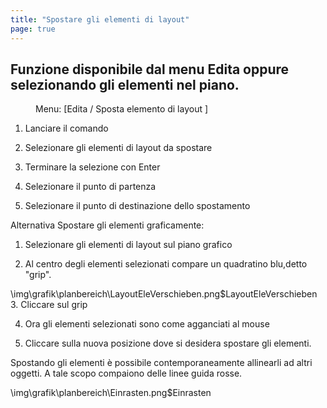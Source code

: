 ```yaml
---
title: "Spostare gli elementi di layout"
page: true
---
```

## Funzione disponibile dal menu Edita oppure selezionando gli elementi nel piano.
<GeoMapper>
 <Menu> Menu: [Edita / Sposta elemento di layout ] </Menu> 


1.  Lanciare il comando


2.  Selezionare gli elementi di layout da spostare


3.  Terminare la selezione con <Border>Enter</Border> 
4.  Selezionare il punto di partenza


5.  Selezionare il punto di destinazione dello spostamento





Alternativa
 Spostare gli elementi graficamente:

1.  Selezionare gli elementi di layout sul piano grafico


2.  Al centro degli elementi selezionati compare un quadratino blu,detto &quot;grip&quot;. 


<Image>\img\grafik\planbereich\LayoutEleVerschieben.png$LayoutEleVerschieben</Image>
3.  Cliccare sul grip


4.  Ora gli elementi selezionati sono come agganciati al mouse


5.  Cliccare sulla nuova posizione dove si desidera spostare gli elementi. 





Spostando gli elementi &#232; possibile contemporaneamente allinearli ad altri oggetti. A tale scopo compaiono delle linee guida rosse.

<Image>\img\grafik\planbereich\Einrasten.png$Einrasten</Image>
</GeoMapper>
